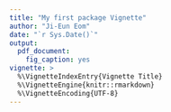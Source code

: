 ```yaml
---
title: "My first package Vignette"
author: "Ji-Eun Eom"
date: "`r Sys.Date()`"
output:
  pdf_document: 
    fig_caption: yes
vignette: >
  %\VignetteIndexEntry{Vignette Title}
  %\VignetteEngine{knitr::rmarkdown}
  %\VignetteEncoding{UTF-8}
---
```


